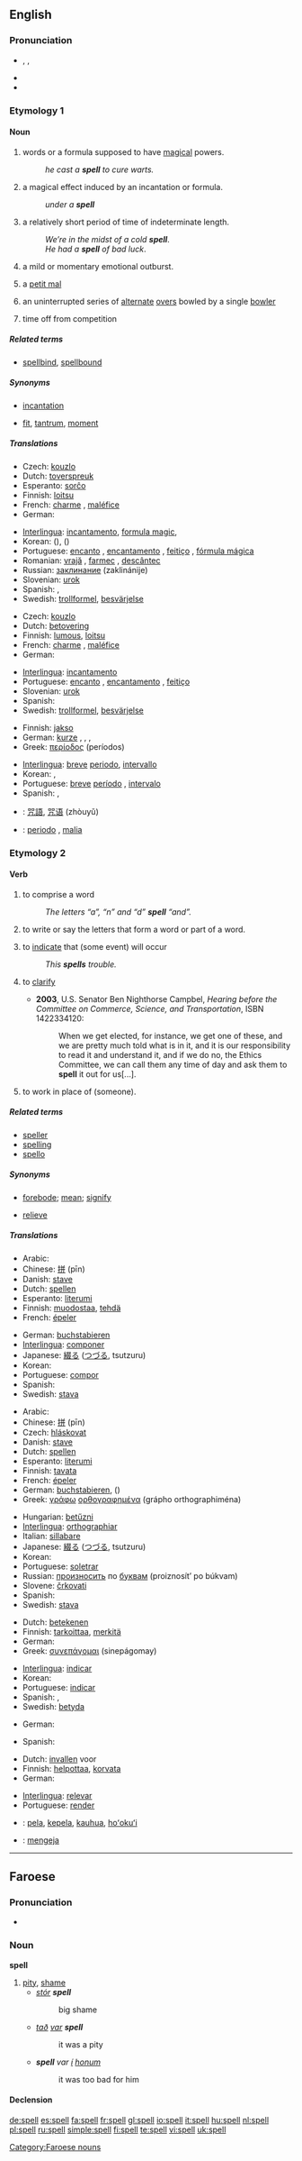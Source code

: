 ==English==

===Pronunciation===
* {{enPR|spĕl}}, {{IPA|/spɛl/}}, {{SAMPA|/spEl/}}
* {{audio|en-us-spell.ogg|Audio (US)}}
* {{rhymes|ɛl}}

===Etymology 1===
{{etyl|ang}} {{term|spel|lang=ang}}

====Noun====
{{en-noun}}

# words or a formula supposed to have [[magical]] powers.
#: ''he cast a '''spell''' to cure warts.''
# a magical effect induced by an incantation or formula.
#: ''under a '''spell'''''
# a relatively short period of time of indeterminate length.
#: ''We’re in the midst of a cold '''spell'''''.
#: ''He had a '''spell''' of bad luck''.
# a mild or momentary emotional outburst.
# {{informal}} a [[petit mal]] 
# {{cricket}} an uninterrupted series of [[alternate]] [[over]]s bowled by a single [[bowler]]
# {{context|horseracing}} time off from competition

=====Related terms=====
* [[spellbind]], [[spellbound]]

=====Synonyms=====
* {{sense|words or formula supposed to have magical powers}} [[incantation]]
* {{sense|mild or momentary emotional outburst}} [[fit]], [[tantrum]], [[moment]]

=====Translations=====
{{trans-top|magical incantation}}
* Czech: [[kouzlo]]
* Dutch: [[toverspreuk]] {{f}}
* Esperanto: [[sorĉo]]
* Finnish: [[loitsu]]
* French: [[charme]] {{m}}, [[maléfice]] {{italbrac|for an evil spell}}
* German: {{t|de|Zauberspruch|m}}
{{trans-mid}}
* [[Interlingua]]: [[incantamento]], [[formula magic]],
* Korean: {{t|ko|sc=Hang|주문|tr=jumun}} ({{Kore|呪文}}), {{t|ko|sc=Hang|마력|tr=maryeok}} ({{Kore|魔力}})
* Portuguese: [[encanto]] {{m}}, [[encantamento]] {{m}}, [[feitiço]] {{m}}, [[fórmula mágica]] {{f}}
* Romanian: [[vrajă]] {{f}}, [[farmec]] {{n}}, [[descântec]] {{n}}
* Russian: [[заклинание]] (zaklinánije) {{n}}
* Slovenian: [[urok]] {{m}}
* Spanish: {{t|es|encanto|m}}, {{t|es|hechizo|m}}
* Swedish: [[trollformel]], [[besvärjelse]]
{{trans-bottom}}

{{trans-top|magical effect induced by an incantation}}
* Czech: [[kouzlo]]
* Dutch: [[betovering]] {{f}}
* Finnish: [[lumous]], [[loitsu]]
* French: [[charme]] {{m}}, [[maléfice]] {{italbrac|for an evil spell}}
* German: {{t|de|Zauber|m}}
{{trans-mid}}
* [[Interlingua]]: [[incantamento]]
* Portuguese: [[encanto]] {{m}}, [[encantamento]] {{m}}, [[feitiço]] {{m}}
* Slovenian: [[urok]] {{m}}
* Spanish: {{t|es|encantamiento|m}}
* Swedish: [[trollformel]], [[besvärjelse]]
{{trans-bottom}}

{{trans-top|short period of time of indeterminate length}}
* Finnish: [[jakso]]
* German: [[kurze]] {{t|de|Periode|f}}, {{t|de|Weile|f}}, {{t|de|Weilchen|n}}, {{t|de|Zeitdauer|f}}
* Greek: [[περίοδος]] (períodos) {{f}}
{{trans-mid}}
* [[Interlingua]]: [[breve]] [[periodo]], [[intervallo]]
* Korean: {{t|ko|sc=Hang|한참|tr=hancham}}, {{t|ko|sc=Hang|한동안|tr=handong-an}}
* Portuguese: [[breve]] [[período]] {{m}}, [[intervalo]] {{m}}
* Spanish: {{t|es|rato|m}}, {{t|es|período|m}}
{{trans-bottom}}

{{checktrans-top}}
* {{ttbc|Chinese}}: [[咒語]], [[咒语]] (zhòuyǔ)
{{trans-mid}}
* {{ttbc|Italian}}: [[periodo]] {{m}}, [[malia]] {{f}}
{{trans-bottom}}

===Etymology 2===
{{etyl|ang}} {{term|spelian|lang=ang}}

====Verb====
{{en-verb|spells|spelling|'''[[spelled]] '''or''' [[spelt]]'''}}

# to comprise a word
#: ''The letters “a”, “n” and “d” '''spell''' “and”.''
# {{context|sometimes with “out”}} to write or say the letters that form a word or part of a word.
# {{transitive|figurative}} to [[indicate]] that (some event) will occur
#: ''This '''spells''' trouble.''
# {{transitive|figurative|with “out”}} to [[clarify]]
#* '''2003''', U.S. Senator Ben Nighthorse Campbel, ''Hearing before the Committee on Commerce, Science, and Transportation'', ISBN 1422334120:
#*: When we get elected, for instance, we get one of these, and we are pretty much told what is in it, and it is our responsibility to read it and understand it, and if we do no, the Ethics Committee, we can call them any time of day and ask them to '''spell''' it out for us[...].
# {{transitive}} to work in place of (someone).

=====Related terms=====
* [[speller]]
* [[spelling]]
* [[spello]]

=====Synonyms=====
* {{sense|to indicate that some event will occur}} [[forebode]]; [[mean]]; [[signify]]
* {{sense|to work in place of someone else}} [[relieve]]

=====Translations=====
{{trans-top|to comprise a word}}
* Arabic: {{Arab|[[تهجئ]]}} {{unicode|(tahájja’)}}
* Chinese: [[拼]] (pīn)
* Danish: [[stave]]
* Dutch: [[spellen]]
* Esperanto: [[literumi]]
* Finnish: [[muodostaa]], [[tehdä]]
* French: [[épeler]]
{{trans-mid}}
* German: [[buchstabieren]]
* [[Interlingua]]: [[componer]]
* Japanese: [[綴る]] ([[つづる]], tsutzuru)
* Korean: {{t|ko|sc=Hang|철자하다|tr=cheoljahada}}
* Portuguese: [[compor]]
* Spanish: {{t|es|deletrear}}
* Swedish: [[stava]]
{{trans-bottom}}

{{trans-top|to write or say the letters that form a word}}
* Arabic: {{Arab|[[تهجئ]]}} {{unicode|(tahájja’)}}
* Chinese: [[拼]] (pīn)
* Czech: [[hláskovat]]
* Danish: [[stave]]
* Dutch: [[spellen]]
* Esperanto: [[literumi]]
* Finnish: [[tavata]]
* French: [[épeler]]
* German: [[buchstabieren]], ({{t|de|richtich}}) {{t|de|schreiben}}
* Greek: [[γράφω]] [[ορθογραφημένα]] (grápho orthographiména)
{{trans-mid}}
* Hungarian: [[betűzni]]
* [[Interlingua]]: [[orthographiar]]
* Italian: [[sillabare]]
* Japanese: [[綴る]] ([[つづる]], tsutzuru)
* Korean: {{t|ko|sc=Hang|철자하다|tr=cheoljahada}}
* Portuguese: [[soletrar]]
* Russian: [[произносить]] по [[буква|буквам]] (proiznosít’ po búkvam)
* Slovene: [[črkovati]]
* Spanish: {{t|es|deletrear}}
* Swedish: [[stava]]
{{trans-bottom}}

{{trans-top|to indicate that some future event will occur}}
* Dutch: [[betekenen]]
* Finnish: [[tarkoittaa]], [[merkitä]]
* German: {{t|de|bedeuten}}
* Greek: [[συνεπάγομαι]] (sinepágomay)
{{trans-mid}}
* [[Interlingua]]: [[indicar]]
* Korean: {{t|ko|sc=Hang|의미하다|tr=euimihada}}
* Portuguese: [[indicar]]
* Spanish: {{t|es|anunciar}}, {{t|es|presagiar}}
* Swedish: [[betyda]]
{{trans-bottom}}

{{trans-top|figuratively, to clarify}}
* German: {{t|de|klarmachen}}
{{trans-mid}}
* Spanish: {{t|es|descifrar}}
{{trans-bottom}}

{{trans-top|to relieve}}
* Dutch: [[invallen]] voor
* Finnish: [[helpottaa]], [[korvata]]
* German: {{t|de|abwechseln}}
{{trans-mid}}
* [[Interlingua]]: [[relevar]]
* Portuguese: [[render]]
{{trans-bottom}}

{{checktrans-top}}
* {{ttbc|Hawaiian}}: [[pela]], [[kepela]], [[kauhua]], [[hoʻokuʻi]]
{{trans-mid}}
* {{ttbc|Indonesian}}: [[eja|mengeja]]
{{trans-bottom}}

----

==Faroese==

===Pronunciation===
* {{IPA|[spɛdl]}}

===Noun===
'''spell''' {{n}}

# [[pity]], [[shame]]
#* ''[[stórur|stór]] '''spell'''''
#*: big shame
#* ''[[tað]] [[var]] '''spell'''''
#*: it was a pity
#* '''''spell''' var [[í]] [[honum]]''
#*: it was too bad for him

====Declension====
{{fo-decl-noun-n9|spe|l}}

[[Category:Faroese nouns]]

[[de:spell]]
[[es:spell]]
[[fa:spell]]
[[fr:spell]]
[[gl:spell]]
[[io:spell]]
[[it:spell]]
[[hu:spell]]
[[nl:spell]]
[[pl:spell]]
[[ru:spell]]
[[simple:spell]]
[[fi:spell]]
[[te:spell]]
[[vi:spell]]
[[uk:spell]]